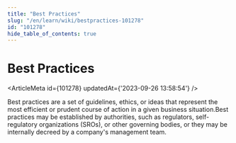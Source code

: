 ```yaml
---
title: "Best Practices"
slug: "/en/learn/wiki/bestpractices-101278"
id: "101278"
hide_table_of_contents: true
---
```



# Best Practices

<ArticleMeta id={101278} updatedAt={'2023-09-26 13:58:54'} />
<div className='border-solid border-b border-t-0 my-4 border-[var(--ifm-color-gray-300)]' />

Best practices are a set of guidelines, ethics, or ideas that represent the most efficient or prudent course of action in a given business situation.Best practices may be established by authorities, such as regulators, self-regulatory organizations (SROs), or other governing bodies, or they may be internally decreed by a company's management team.
